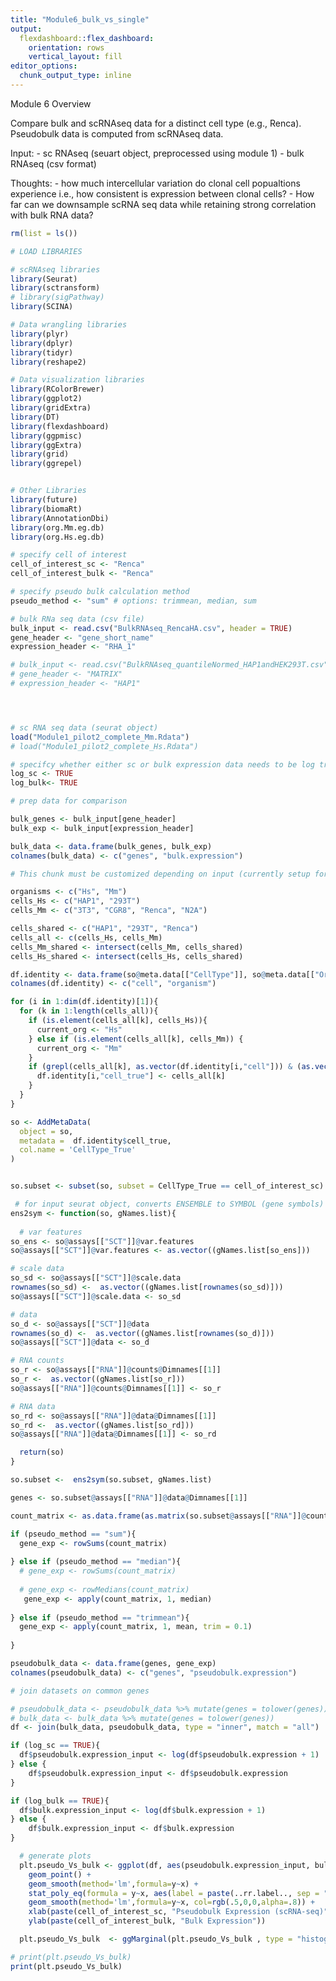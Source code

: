 ```yaml
---
title: "Module6_bulk_vs_single"
output: 
  flexdashboard::flex_dashboard:
    orientation: rows
    vertical_layout: fill
editor_options: 
  chunk_output_type: inline
---
```


Module 6 Overview

Compare bulk and scRNAseq data for a distinct cell type (e.g., Renca). Pseudobulk data is computed from scRNAseq data. 

Input:
- sc RNAseq (seuart object, preprocessed using module 1)
- bulk RNAseq (csv format)

Thoughts:
- how much intercellular variation do clonal cell popualtions experience i.e., how consistent is expression between clonal cells?
- How far can we downsample scRNA seq data while retaining strong correlation with bulk RNA  data?

```r
rm(list = ls())

# LOAD LIBRARIES

# scRNAseq libraries
library(Seurat)
library(sctransform)
# library(sigPathway)
library(SCINA)

# Data wrangling libraries
library(plyr)
library(dplyr)
library(tidyr)
library(reshape2)

# Data visualization libraries
library(RColorBrewer)
library(ggplot2)
library(gridExtra)
library(DT)
library(flexdashboard)
library(ggpmisc)
library(ggExtra)
library(grid)
library(ggrepel)


# Other Libraries
library(future)
library(biomaRt)
library(AnnotationDbi)
library(org.Mm.eg.db)
library(org.Hs.eg.db)
```


```r

# specify cell of interest
cell_of_interest_sc <- "Renca"
cell_of_interest_bulk <- "Renca"

# specify pseudo bulk calculation method
pseudo_method <- "sum" # options: trimmean, median, sum

# bulk RNa seq data (csv file)
bulk_input <- read.csv("BulkRNAseq_RencaHA.csv", header = TRUE)
gene_header <- "gene_short_name"
expression_header <- "RHA_1"

# bulk_input <- read.csv("BulkRNAseq_quantileNormed_HAP1andHEK293T.csv")
# gene_header <- "MATRIX"
# expression_header <- "HAP1"




# sc RNA seq data (seurat object)
load("Module1_pilot2_complete_Mm.Rdata")
# load("Module1_pilot2_complete_Hs.Rdata")

# specifcy whether either sc or bulk expression data needs to be log transformed
log_sc <- TRUE
log_bulk<- TRUE


```

```r

# prep data for comparison

bulk_genes <- bulk_input[gene_header]
bulk_exp <- bulk_input[expression_header]

bulk_data <- data.frame(bulk_genes, bulk_exp)
colnames(bulk_data) <- c("genes", "bulk.expression")


```


```r

# This chunk must be customized depending on input (currently setup for pilot 1 and 2)

organisms <- c("Hs", "Mm")
cells_Hs <- c("HAP1", "293T")
cells_Mm <- c("3T3", "CGR8", "Renca", "N2A")

cells_shared <- c("HAP1", "293T", "Renca")
cells_all <- c(cells_Hs, cells_Mm)
cells_Mm_shared <- intersect(cells_Mm, cells_shared)
cells_Hs_shared <- intersect(cells_Hs, cells_shared)

df.identity <- data.frame(so@meta.data[["CellType"]], so@meta.data[["Organism"]])
colnames(df.identity) <- c("cell", "organism")

for (i in 1:dim(df.identity)[1]){
  for (k in 1:length(cells_all)){
    if (is.element(cells_all[k], cells_Hs)){
      current_org <- "Hs"
    } else if (is.element(cells_all[k], cells_Mm)) {
      current_org <- "Mm"
    }
    if (grepl(cells_all[k], as.vector(df.identity[i,"cell"])) & (as.vector(df.identity[i,"organism"]) == current_org)){
      df.identity[i,"cell_true"] <- cells_all[k]
    }
  }
}

so <- AddMetaData(
  object = so,
  metadata =  df.identity$cell_true,
  col.name = 'CellType_True'
)


so.subset <- subset(so, subset = CellType_True == cell_of_interest_sc)

```


```r

 # for input seurat object, converts ENSEMBLE to SYMBOL (gene symbols)
ens2sym <- function(so, gNames.list){
  
  # var features
so_ens <- so@assays[["SCT"]]@var.features
so@assays[["SCT"]]@var.features <- as.vector((gNames.list[so_ens]))

# scale data
so_sd <- so@assays[["SCT"]]@scale.data
rownames(so_sd) <-  as.vector((gNames.list[rownames(so_sd)]))
so@assays[["SCT"]]@scale.data <- so_sd

# data
so_d <- so@assays[["SCT"]]@data
rownames(so_d) <-  as.vector((gNames.list[rownames(so_d)]))
so@assays[["SCT"]]@data <- so_d

# RNA counts
so_r <- so@assays[["RNA"]]@counts@Dimnames[[1]]
so_r <-  as.vector((gNames.list[so_r]))
so@assays[["RNA"]]@counts@Dimnames[[1]] <- so_r

# RNA data
so_rd <- so@assays[["RNA"]]@data@Dimnames[[1]]
so_rd <-  as.vector((gNames.list[so_rd]))
so@assays[["RNA"]]@data@Dimnames[[1]] <- so_rd

  return(so)
}


```


```r

so.subset <-  ens2sym(so.subset, gNames.list)

```



```r

genes <- so.subset@assays[["RNA"]]@data@Dimnames[[1]]

count_matrix <- as.data.frame(as.matrix(so.subset@assays[["RNA"]]@counts))

if (pseudo_method == "sum"){
  gene_exp <- rowSums(count_matrix)
  
} else if (pseudo_method == "median"){
  # gene_exp <- rowSums(count_matrix)
  
  # gene_exp <- rowMedians(count_matrix)
   gene_exp <- apply(count_matrix, 1, median)
  
} else if (pseudo_method == "trimmean"){
  gene_exp <- apply(count_matrix, 1, mean, trim = 0.1)
  
}

pseudobulk_data <- data.frame(genes, gene_exp)
colnames(pseudobulk_data) <- c("genes", "pseudobulk.expression")


```


```r

# join datasets on common genes

# pseudobulk_data <- pseudobulk_data %>% mutate(genes = tolower(genes))
# bulk_data <- bulk_data %>% mutate(genes = tolower(genes))
df <- join(bulk_data, pseudobulk_data, type = "inner", match = "all")

if (log_sc == TRUE){
  df$pseudobulk.expression_input <- log(df$pseudobulk.expression + 1)
} else {
    df$pseudobulk.expression_input <- df$pseudobulk.expression
}

if (log_bulk == TRUE){
  df$bulk.expression_input <- log(df$bulk.expression + 1)
} else {
    df$bulk.expression_input <- df$bulk.expression
}


```

```r

  # generate plots
  plt.pseudo_Vs_bulk <- ggplot(df, aes(pseudobulk.expression_input, bulk.expression_input)) +  
    geom_point() +
    geom_smooth(method='lm',formula=y~x) + 
    stat_poly_eq(formula = y~x, aes(label = paste(..rr.label.., sep = "~~~")), parse = TRUE) +        
    geom_smooth(method='lm',formula=y~x, col=rgb(.5,0,0,alpha=.8)) +
    xlab(paste(cell_of_interest_sc, "Pseudobulk Expression (scRNA-seq)")) + 
    ylab(paste(cell_of_interest_bulk, "Bulk Expression"))

  plt.pseudo_Vs_bulk  <- ggMarginal(plt.pseudo_Vs_bulk , type = "histogram")
```

```r

# print(plt.pseudo_Vs_bulk)
print(plt.pseudo_Vs_bulk)
```

